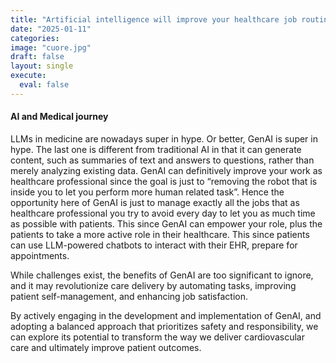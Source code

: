 ```yaml
---
title: "Artificial intelligence will improve your healthcare job routine"
date: "2025-01-11"
categories:
image: "cuore.jpg"
draft: false
layout: single
execute: 
  eval: false
---
```


####  AI and Medical journey

LLMs in medicine are nowadays super in hype.
Or better, GenAI is super in hype. The last one is different from traditional AI in that it can generate content, such as summaries of text and answers to questions, rather than merely analyzing existing data. 
GenAI can definitively improve your work as healthcare professional since the goal is just to "removing the robot that is inside you to let you perform more human related task". 
Hence the opportunity here of GenAI is just to manage exactly all the jobs that as healthcare professional you try to avoid every day to let you as much time as possible with patients. 
This since GenAI can empower your role, plus the patients to take a more active role in their healthcare. This since patients can use LLM-powered chatbots to interact with their EHR, prepare for appointments.

While challenges exist, the benefits of GenAI are too significant to ignore, and it may revolutionize care delivery by automating tasks, improving patient self-management, and enhancing job satisfaction. 

By actively engaging in the development and implementation of GenAI, and adopting a balanced approach that prioritizes safety and responsibility, we can explore its potential to transform the way we deliver cardiovascular care and ultimately improve patient outcomes.
